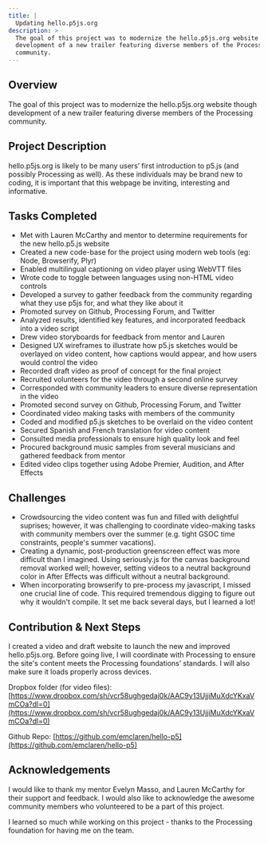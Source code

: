 ```yaml
---
title: |
  Updating hello.p5js.org
description: >
  The goal of this project was to modernize the hello.p5js.org website though
  development of a new trailer featuring diverse members of the Processing
  community.
---
```



## Overview

The goal of this project was to modernize the hello.p5js.org website though development of a new trailer featuring diverse members of the Processing community.

## Project Description

hello.p5js.org is likely to be many users’ first introduction to p5.js (and possibly Processing as well). As these individuals may be brand new to coding, it is important that this webpage be inviting, interesting and informative.

## Tasks Completed

* Met with Lauren McCarthy and mentor to determine requirements for the new hello.p5.js website
* Created a new code-base for the project using modern web tools (eg: Node, Browserify, Plyr)
* Enabled multilingual captioning on video player using WebVTT files
* Wrote code to toggle between languages using non-HTML video controls
* Developed a survey to gather feedback from the community regarding what they use p5js for, and what they like about it
* Promoted survey on Github, Processing Forum, and Twitter
* Analyzed results, identified key features, and incorporated feedback into a video script
* Drew video storyboards for feedback from mentor and Lauren
* Designed UX wireframes to illustrate how  p5.js sketches would be overlayed on video content, how captions would appear, and how users would control the video
* Recorded draft video as proof of concept for the final project
* Recruited volunteers for the video through a second online survey
* Corresponded with community leaders to ensure diverse representation in the video
* Promoted second survey on Github, Processing Forum, and Twitter
* Coordinated video making tasks with members of the community
* Coded and modified p5.js sketches to be overlaid on the video content
* Secured Spanish and French translation for video content
* Consulted media professionals to ensure high quality look and feel
* Procured background music samples from several musicians and gathered feedback from mentor
* Edited video clips together using Adobe Premier, Audition, and After Effects

## Challenges

* Crowdsourcing the video content was fun and filled with delightful suprises; however, it was challenging to coordinate video-making tasks with community members over the summer (e.g. tight GSOC time constraints, people's summer vacations).
* Creating a dynamic, post-production greenscreen effect was more difficult than I imagined. Using seriously.js for the canvas background removal worked well; however, setting videos to a neutral background color in After Effects was difficult without a neutral background.
* When incorporating browserify to pre-process my javascript, I missed one crucial line of code. This required tremendous digging to figure out why it wouldn't compile. It set me back several days, but I learned  a lot!

## Contribution & Next Steps

I created a video and draft website to launch the new and improved hello.p5js.org. Before going live, I will coordinate with Processing to ensure the site's content meets the Processing foundations’ standards. I will also make sure it loads properly across devices.

Dropbox folder (for video files): [https://www.dropbox.com/sh/vcr58ughgedaj0k/AAC9y13UjjiMuXdcYKxaVmCOa?dl=0](https://www.dropbox.com/sh/vcr58ughgedaj0k/AAC9y13UjjiMuXdcYKxaVmCOa?dl=0)

Github Repo:
[https://github.com/emclaren/hello-p5](https://github.com/emclaren/hello-p5)

## Acknowledgements

I would like to thank my mentor Evelyn Masso, and Lauren McCarthy for their support and feedback. I would also like to acknowledge the awesome community members who volunteered to be a part of this project.

I learned so much while working on this project - thanks to the Processing foundation for having me on the team.

